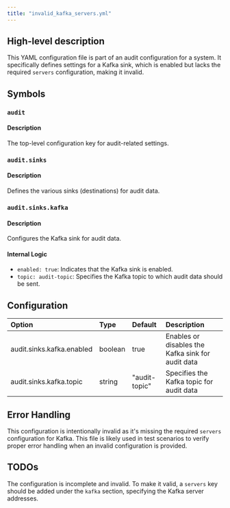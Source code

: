 ```yaml
---
title: "invalid_kafka_servers.yml"
---
```


## High-level description
This YAML configuration file is part of an audit configuration for a system. It specifically defines settings for a Kafka sink, which is enabled but lacks the required `servers` configuration, making it invalid.

## Symbols

### `audit`
#### Description
The top-level configuration key for audit-related settings.

### `audit.sinks`
#### Description
Defines the various sinks (destinations) for audit data.

### `audit.sinks.kafka`
#### Description
Configures the Kafka sink for audit data.

#### Internal Logic
- `enabled: true`: Indicates that the Kafka sink is enabled.
- `topic: audit-topic`: Specifies the Kafka topic to which audit data should be sent.

## Configuration
| Option | Type | Default | Description |
|:-------|:-----|:--------|:------------|
| audit.sinks.kafka.enabled | boolean | true | Enables or disables the Kafka sink for audit data |
| audit.sinks.kafka.topic | string | "audit-topic" | Specifies the Kafka topic for audit data |

## Error Handling
This configuration is intentionally invalid as it's missing the required `servers` configuration for Kafka. This file is likely used in test scenarios to verify proper error handling when an invalid configuration is provided.

## TODOs
The configuration is incomplete and invalid. To make it valid, a `servers` key should be added under the `kafka` section, specifying the Kafka server addresses.